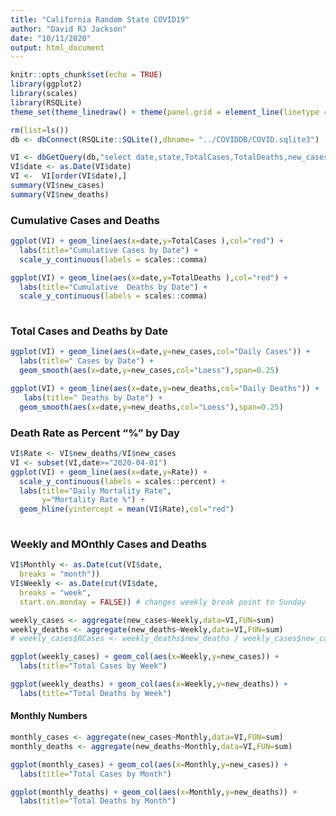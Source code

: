 ```yaml
---
title: "California Random State COVID19"
author: "David RJ Jackson"
date: "10/11/2020"
output: html_document
---
```


```r
knitr::opts_chunk$set(echo = TRUE)
library(ggplot2)
library(scales)
library(RSQLite)
theme_set(theme_linedraw() + theme(panel.grid = element_line(linetype = 'dashed')))
```
```r
rm(list=ls())
db <- dbConnect(RSQLite::SQLite(),dbname= "../COVIDDB/COVID.sqlite3")

VI <- dbGetQuery(db,"select date,state,TotalCases,TotalDeaths,new_cases,new_deaths from  STATESDAILY where state='California'")
VI$date <- as.Date(VI$date)
VI <-  VI[order(VI$date),]
summary(VI$new_cases)
summary(VI$new_deaths)
```

### Cumulative Cases and Deaths

```r
ggplot(VI) + geom_line(aes(x=date,y=TotalCases ),col="red") +
  labs(title="Cumulative Cases by Date") +
  scale_y_continuous(labels = scales::comma)

ggplot(VI) + geom_line(aes(x=date,y=TotalDeaths ),col="red") +
  labs(title="Cumulative  Deaths by Date") +
  scale_y_continuous(labels = scales::comma) 
  
```

### Total Cases and Deaths by Date

```r
ggplot(VI) + geom_line(aes(x=date,y=new_cases,col="Daily Cases")) +
  labs(title=" Cases by Date") +
  geom_smooth(aes(x=date,y=new_cases,col="Loess"),span=0.25)

ggplot(VI) + geom_line(aes(x=date,y=new_deaths,col="Daily Deaths")) +
   labs(title=" Deaths by Date") +
  geom_smooth(aes(x=date,y=new_deaths,col="Loess"),span=0.25)
```

### Death Rate as Percent "%" by Day

```r
VI$Rate <- VI$new_deaths/VI$new_cases
VI <- subset(VI,date>="2020-04-01")
ggplot(VI) + geom_line(aes(x=date,y=Rate)) +
  scale_y_continuous(labels = scales::percent) +
  labs(title="Daily Mortality Rate",
       y="Mortality Rate %") +
  geom_hline(yintercept = mean(VI$Rate),col="red")
  
```

### Weekly and MOnthly Cases and Deaths

```r
VI$Monthly <- as.Date(cut(VI$date,
  breaks = "month"))
VI$Weekly <- as.Date(cut(VI$date,
  breaks = "week",
  start.on.monday = FALSE)) # changes weekly break point to Sunday

```

```r
weekly_cases <- aggregate(new_cases~Weekly,data=VI,FUN=sum)
weekly_deaths <- aggregate(new_deaths~Weekly,data=VI,FUN=sum)
# weekly_cases$RCases <- weekly_deaths$new_deaths / weekly_cases$new_cases *100
```
```r
ggplot(weekly_cases) + geom_col(aes(x=Weekly,y=new_cases)) +
  labs(title="Total Cases by Week")

ggplot(weekly_deaths) + geom_col(aes(x=Weekly,y=new_deaths)) +
  labs(title="Total Deaths by Week")
```

#### Monthly Numbers

```r
monthly_cases <- aggregate(new_cases~Monthly,data=VI,FUN=sum)
monthly_deaths <- aggregate(new_deaths~Monthly,data=VI,FUN=sum)

```
```r
ggplot(monthly_cases) + geom_col(aes(x=Monthly,y=new_cases)) +
  labs(title="Total Cases by Month")

ggplot(monthly_deaths) + geom_col(aes(x=Monthly,y=new_deaths)) +
  labs(title="Total Deaths by Month")
```
